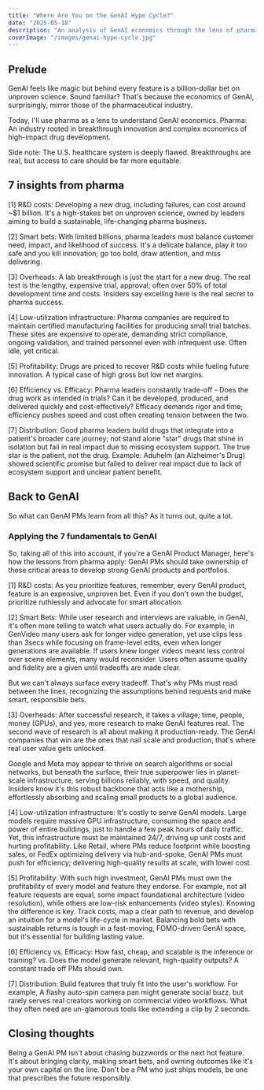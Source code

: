 ```yaml
---
title: "Where Are You on the GenAI Hype Cycle?"
date: "2025-05-18"
description: "An analysis of GenAI economics through the lens of pharmaceutical industry, exploring parallels in R&D costs, infrastructure, and product development."
coverImage: "/images/genai-hype-cycle.jpg"
---
```


## Prelude 

GenAI feels like magic but behind every feature is a billion-dollar bet on unproven science. Sound familiar? That's because the economics of GenAI, surprisingly, mirror those of the pharmaceutical industry. 

Today, I'll use pharma as a lens to understand GenAI economics. Pharma: An industry rooted in breakthrough innovation and complex economics of high-impact drug development. 

Side note: The U.S. healthcare system is deeply flawed. Breakthroughs are real, but access to care should be far more equitable. 

## 7 insights from pharma 

[1] R&D costs: Developing a new drug, including failures, can cost around ~$1 billion. It's a high-stakes bet on unproven science, owned by leaders aiming to build a sustainable, life-changing pharma business. 

[2] Smart bets: With limited billions, pharma leaders must balance customer need, impact, and likelihood of success. It's a delicate balance, play it too safe and you kill innovation; go too bold, draw attention, and miss delivering. 

[3] Overheads: A lab breakthrough is just the start for a new drug. The real test is the lengthy, expensive trial, approval; often over 50% of total development time and costs. Insiders say excelling here is the real secret to pharma success.

[4] Low-utilization infrastructure: Pharma companies are required to maintain certified manufacturing facilities for producing small trial batches. These sites are expensive to operate, demanding strict compliance, ongoing validation, and trained personnel even with infrequent use. Often idle, yet critical. 

[5] Profitability: Drugs are priced to recover R&D costs while fueling future innovation. A typical case of high gross but low net margins. 

[6] Efficiency vs. Efficacy: Pharma leaders constantly trade-off - Does the drug work as intended in trials? Can it be developed, produced, and delivered quickly and cost-effectively? Efficacy demands rigor and time; efficiency pushes speed and cost often creating tension between the two. 

[7] Distribution: Good pharma leaders build drugs that integrate into a patient's broader care journey; not stand alone "star" drugs that shine in isolation but fail in real impact due to missing ecosystem support. The true star is the patient, not the drug. Example: Aduhelm (an Alzheimer's Drug) showed scientific promise but failed to deliver real impact due to lack of ecosystem support and unclear patient benefit. 

## Back to GenAI 

So what can GenAI PMs learn from all this? As it turns out, quite a lot. 

### Applying the 7 fundamentals to GenAI

So, taking all of this into account, if you're a GenAI Product Manager, here's how the lessons from pharma apply: GenAI PMs should take ownership of these critical areas to develop strong GenAI products and portfolios. 

[1] R&D costs: As you prioritize features, remember, every GenAI product, feature is an expensive, unproven bet. Even if you don't own the budget, prioritize ruthlessly and advocate for smart allocation. 

[2] Smart Bets: While user research and interviews are valuable, in GenAI, it's often more telling to watch what users actually do. For example, in GenVideo many users ask for longer video generation, yet use clips less than 3secs while focusing on frame-level edits, even when longer generations are available. If users knew longer videos meant less control over scene elements, many would reconsider. Users often assume quality and fidelity are a given until tradeoffs are made clear. 

But we can't always surface every tradeoff. That's why PMs must read between the lines, recognizing the assumptions behind requests and make smart, responsible bets. 

[3] Overheads: After successful research, it takes a village; time, people, money (GPUs), and yes, more research to make GenAI features real. The second wave of research is all about making it production-ready. The GenAI companies that win are the ones that nail scale and production, that's where real user value gets unlocked. 

Google and Meta may appear to thrive on search algorithms or social networks, but beneath the surface, their true superpower lies in planet-scale infrastructure, serving billions reliably, with speed, and quality. Insiders know it's this robust backbone that acts like a mothership, effortlessly absorbing and scaling small products to a global audience. 

[4] Low-utilization infrastructure: It's costly to serve GenAI models. Large models require massive GPU infrastructure, consuming the space and power of entire buildings, just to handle a few peak hours of daily traffic. Yet, this infrastructure must be maintained 24/7, driving up unit costs and hurting profitability. Like Retail, where PMs reduce footprint while boosting sales, or FedEx optimizing delivery via hub-and-spoke, GenAI PMs must push for efficiency; delivering high-quality results at scale, with lower cost. 

[5] Profitability: With such high investment, GenAI PMs must own the profitability of every model and feature they endorse. For example, not all feature requests are equal, some impact foundational architecture (video resolution), while others are low-risk enhancements (video styles). Knowing the difference is key. Track costs, map a clear path to revenue, and develop an intuition for a model's life-cycle in market. Balancing bold bets with sustainable returns is tough in a fast-moving, FOMO-driven GenAI space, but it's essential for building lasting value. 

[6] Efficiency vs. Efficacy: How fast, cheap, and scalable is the inference or training? vs. Does the model generate relevant, high-quality outputs? A constant trade off PMs should own. 

[7] Distribution: Build features that truly fit into the user's workflow. For example, A flashy auto-spin camera pan might generate social buzz, but rarely serves real creators working on commercial video workflows. What they often need are un-glamorous tools like extending a clip by 2 seconds. 

## Closing thoughts 

Being a GenAI PM isn't about chasing buzzwords or the next hot feature. It's about bringing clarity, making smart bets, and owning outcomes like it's your own capital on the line. Don't be a PM who just ships models, be one that prescribes the future responsibly.